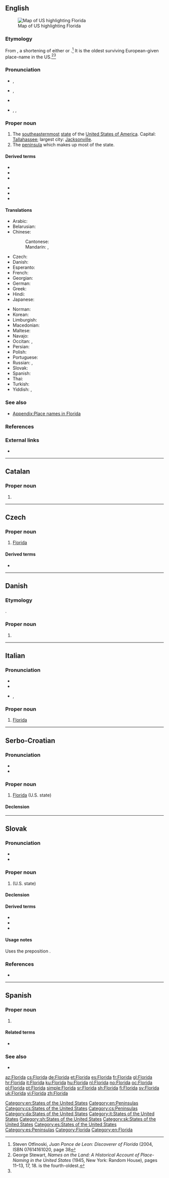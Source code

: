 {{also|florida|Flórida|Flórída}}
==English==
[[Image:Map of USA highlighting Florida.png|thumb|right|Map of US highlighting Florida]]

===Etymology===
From {{etyl|es|en}}, a shortening of either {{m|es|florida|la Florida|the flowery one}} or {{m|es|Pascua Florida||flowery Easter}}.<ref name="PDL">Steven Otfinoski, ''Juan Ponce de Leon: Discoverer of Florida'' (2004, ISBN 07614161020, page 38</ref> It is the oldest surviving European-given place-name in the US.<ref>George Stewart, ''Names on the Land: A Historical Account of Place-Naming in the United States'' (1945, New York: Random House), pages 11–13, 17, 18. {{m|en|Appalachia}} is the fourth-oldest.</ref><ref name="PDL"/>

===Pronunciation===
* {{a|Boston|RP}} {{enPR|flŏrʹ-ĭ-də}}, {{IPA|/ˈflɒɹɪdə/|lang=en}}
* {{a|Canada|GenAm}} {{enPR|flôrʹ-ĭ-də}}, {{IPA|/ˈflɔɹɪdə/|lang=en}}
* {{audio|en-us-Florida.ogg|Audio (US)|lang=en}}
* {{a|New York}}, {{a|Philadelphia}} {{enPR|flärʹ-ĭ-də}}, {{IPA|/ˈflɑɹɪdə/|lang=en}}

===Proper noun===
{{en-proper noun}}

# The [[southeasternmost]] [[state]] of the [[United States of America]]. Capital: [[Tallahassee]]; largest city: [[Jacksonville]].
# The [[peninsula]] which makes up most of the state.

====Derived terms====
{{rel-top|Terms derived from ''Florida''}}
* {{l|en|FL}}
* {{l|en|Fla.}}
* {{l|en|Floridian}}
{{rel-mid}}
* {{l|en|Florida anise}}
* {{l|en|Florida room}}
* {{l|en|Floribbean}}
{{rel-bottom}}

====Translations====
{{trans-top|US state}}
* Arabic: {{t|ar|فْلُورِيدَا|f|tr=flurīdā}}
* Belarusian: {{t|be|Флары́да|f|sc=Cyrl}}
* Chinese:
*: Cantonese: {{t|yue|佛州|sc=Hani}}
*: Mandarin: {{t+|cmn|佛羅里達州|sc=Hani}}, {{t+|cmn|佛罗里达州|tr=Fúluólǐdá-zhōu|sc=Hani}}
* Czech: {{t+|cs|Florida|f}}
* Danish: {{t|da|Florida}}
* Esperanto: {{t|eo|Florido}}
* French: {{t+|fr|Floride|f}}
* Georgian: {{t|ka|ფლორიდა|sc=Geor}}
* German: {{t+|de|Florida}}
* Greek: {{t+|el|Φλόριντα|f}}
* Hindi: {{t|hi|फ्लोरिडा|tr=phlōriḍā}}
* Japanese: {{t|ja|フロリダ州|tr=Furórida-shū}}
{{trans-mid}}
* Norman: {{t|nrf|Floride|f}}
* Korean: {{t|ko|플로리다|sc=Hang}}
* Limburgish: {{t|li|Florida}}
* Macedonian: {{t|mk|Флори́да|f}}
* Maltese: {{t|mt|Florida}}
* Navajo: {{t|nv|Łóodah hahoodzo}}
* Occitan: {{t+|oc|Florida|f}}, {{t+|oc|Florida|f}}
* Persian: {{t+|fa|فلوریدا|tr=Feloridâ|sc=fa-Arab}}
* Polish: {{t+|pl|Floryda|f}}
* Portuguese: {{t+|pt|Flórida|f}}
* Russian: {{t+|ru|Флори́да|f}}, {{t+|ru|Фло́рида|f}}
* Slovak: {{t|sk|Florida|f}}
* Spanish: {{t+|es|Florida|f}}
* Thai: {{t|th|ฟลอริดา}}
* Turkish: {{t|tr|Florida}}
* Yiddish: {{t|yi|פֿלאָרידאַ}}, {{t|yi|פֿלאָרידע}}
{{trans-bottom}}

===See also===
* [[Appendix:Place names in Florida]]

===References===
<references/>

===External links===
* {{pedialite}}

[[Category:en:States of the United States]]
[[Category:en:Peninsulas]]
----
==Catalan==

===Proper noun===
{{ca-proper noun|f}}

# {{l|en|Florida}}

----

==Czech==

===Proper noun===
{{cs-proper noun|g=f}}

# [[#English|Florida]]

====Derived terms====
* {{l|cs|floridský}}

[[Category:cs:States of the United States]]
[[Category:cs:Peninsulas]]

----

==Danish==
{{wikipedia|lang=da}}

===Etymology===
{{borrowing|da|en|Florida}}.

===Proper noun===
{{head|da|proper noun|genitive|Floridas}}

# {{l|en|Florida}}

[[Category:da:States of the United States]]

----

==Italian==
{{wikipedia|lang=it}}

===Pronunciation===
* {{IPA|/ˈflɔ.ri.da/|/floˈri.da/|lang=it}}
* {{rhymes|ɔrida|ida|lang=it}}
* {{hyphenation|Flò|ri|da|lang=it}}, {{hyphenation|nocaption=1|Flo|rì|da|lang=it}}

===Proper noun===
{{it-proper noun|g=f}}

# [[#English|Florida]]

[[Category:it:States of the United States]]

----

==Serbo-Croatian==

===Pronunciation===
* {{IPA|/flǒrida/|lang=sh}}
* {{hyphenation|Flo|ri|da|lang=sh}}

===Proper noun===
{{sh-proper noun|g=f|head=Flòrida}}

# [[#English|Florida]] (U.S. state)

====Declension====
{{sh-decl-noun-unc
|Florida
|Floride
|Floridi
|Floridu
|Florido
|Floridi
|Floridom
}}

[[Category:sh:States of the United States]]

----

==Slovak==

===Pronunciation===
* {{IPA|/ˈflo.ri.da/|lang=sk}}
* {{hyphenation|Flo|ri|da|lang=sk}}

===Proper noun===
{{sk-proper noun|g=f|gen=Floridy|decl=žena}}

# {{l|en|Florida}} (U.S. state)

====Declension====
{{sk-decl-noun-sg|Florida|Floridy|Floride|Floridu|Floride|Floridou}}

====Derived terms====
* {{l|sk|Floriďan|g=m}}
* {{l|sk|Floriďanka|g=f}}
* {{l|sk|floridský}}

====Usage notes====
Uses the preposition {{l|sk|na}}.

===References===
* {{R:SDK}}

[[Category:sk:States of the United States]]

----

==Spanish==

===Proper noun===
{{es-proper noun|f}}

# {{l|en|Florida}}

====Related terms====
* {{l|es|floridano}}

===See also===
* {{pedialite|lang=es}}

[[Category:es:States of the United States]]
[[Category:es:Peninsulas]]
[[Category:Florida]]
[[Category:en:Florida]]

[[az:Florida]]
[[cs:Florida]]
[[de:Florida]]
[[et:Florida]]
[[es:Florida]]
[[fr:Florida]]
[[gl:Florida]]
[[hr:Florida]]
[[it:Florida]]
[[ku:Florida]]
[[hu:Florida]]
[[nl:Florida]]
[[no:Florida]]
[[oc:Florida]]
[[pl:Florida]]
[[pt:Florida]]
[[simple:Florida]]
[[sr:Florida]]
[[sh:Florida]]
[[fi:Florida]]
[[sv:Florida]]
[[uk:Florida]]
[[vi:Florida]]
[[zh:Florida]]